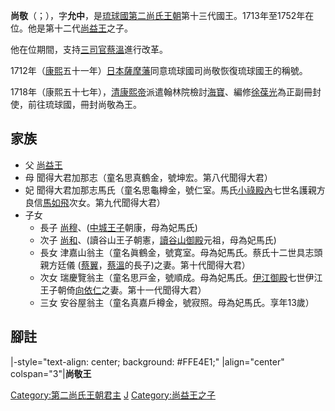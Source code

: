 {{第二尚氏王朝君主
| 名稱=尚敬王
| 代數=22
| 第二尚氏代數=13
| 前任=[[尚益王|尚益王]]
| 繼任=[[尚穆王|尚穆王]]
| 畫像=[[File:King_Sho_Kei.jpg|250px]]
| 說明=尚敬王的[[御後繪|御後繪]]<br /><small>[[向元瑚|向元瑚]]（小橋川親雲上朝安）繪</small>
| 在位=1713年—1752年
| 宗主國=[[清朝|清朝]]
| 年號=[[康熙|康熙]]<br>[[雍正|雍正]]<br>[[乾隆|乾隆]]
| 冊封年=1718年
| 冊封使=
| 正冊封使=[[翰林院|翰林院]][[檢討|檢討]][[海寶|海寶]]
| 副冊封使=翰林院編修[[徐葆光|徐葆光]]
| 姓名=尚敬
| 封號=讀谷山王子<br/>中城王子
| 童名=思德金
| 名乘=朝糸
| 別名=允中
| 神號=
| 出生={{birth date|1700|8|3}}<br>康熙三十九年六月十九
| 立世子=
| 逝世={{death date and age|1752|3|14|1700|8|3}}<br>乾隆十六年正月廿九
| 諡號=
| 陵墓=[[玉陵|玉陵]]
| 父親=[[尚益王|尚益王]]
| 嫡母=
| 母親=聞得大君加那志毛氏（號[[毛坤宏|坤宏]]）
| 烏帽子親=[[尚祐|尚祐]]（豐見城王子朝匡）<ref>《[http://manwe.lib.u-ryukyu.ac.jp/cgi-bin/disp-img.cgi?page=41&file=iha0210 王代記]{{dead link|date=2017年12月 |bot=InternetArchiveBot |fix-attempted=yes }}》，第41頁</ref>
| 妃=聞得大君加那志馬氏（號[[馬仁室|仁室]]）
| 夫人=
| 妻=
| 位號不明=
| 王子=
| 直王子=中城王子[[尚穆|尚穆]]（朝康）<br/>讀谷山王子[[尚和|尚和]]（朝憲）
| 脇王子=
| 王女=
| 嫡王女=津嘉山翁主（童名真鶴金，號[[尚寬室|寬室]]）<br/>瑞慶覽翁主（童名思戶金，號[[尚順成|順成]]）<br/>安谷屋翁主（童名真嘉戶樽金，號[[尚寂照|寂照]]）
| 庶王女=
| 註釋=
|}}
'''尚敬'''（{{ryu|r=尚敬|kn=ショーチー|rm=Shō Chii|f=h}}；{{bd|1700年|8月3日|1752年|3月14日}}），字'''允中'''，是[[琉球國|琉球國]][[第二尚氏王朝|第二尚氏王朝]]第十三代國王。1713年至1752年在位。他是第十二代[[尚益王|尚益王]]之子。

他在位期間，支持[[三司官|三司官]][[蔡溫|蔡溫]]進行改革。

1712年（[[康熙|康熙]]五十一年）[[日本|日本]][[薩摩藩|薩摩藩]]同意琉球國司尚敬恢復琉球國王的稱號。

1718年（康熙五十七年），[[清|清]][[康熙帝|康熙帝]]派遣翰林院檢討[[海寶|海寶]]、編修[[徐葆光|徐葆光]]為正副冊封使，前往琉球國，冊封尚敬為王。

== 家族 ==

*父 [[尚益王|尚益王]]
*母 聞得大君加那志（童名思真鶴金，號坤宏。第八代聞得大君）
*妃 聞得大君加那志馬氏（童名思龜樽金，號仁室。馬氏[[小祿殿內|小祿殿內]]七世名護親方良信[[馬如飛|馬如飛]]次女。第九代聞得大君）
*子女
**長子 [[尚穆|尚穆]]、([[中城王子|中城王子]]朝康，母為妃馬氏)
**次子 [[尚和|尚和]]、(讀谷山王子朝憲，[[讀谷山御殿|讀谷山御殿]]元祖，母為妃馬氏)
**長女 津嘉山翁主（童名眞鶴金，號寛室。母為妃馬氏。蔡氏十二世具志頭親方廷儀 ([[蔡翼|蔡翼]]，[[蔡溫|蔡溫]]的長子)之妻。第十代聞得大君）
**次女 瑞慶覽翁主（童名思戸金，號順成。母為妃馬氏。[[伊江御殿|伊江御殿]]七世伊江王子朝倚[[向依仁|向依仁]]之妻。第十一代聞得大君）
**三女 安谷屋翁主（童名真嘉戶樽金，號寂照。母為妃馬氏。享年13歲）

==腳註==
{{reflist}}

{{start box}}
|-style="text-align: center; background: #FFE4E1;"
|align="center" colspan="3"|'''尚敬王'''
{{s-before|[[尚益王|尚益王]]}}
{{s-title|第十三代[[琉球君主列表#第二尚氏王朝|第二尚氏王朝國王]]|1713年—1752年}}
{{s-after|[[尚穆王|尚穆王]]}}
{{s-before|[[尚益王|尚益王]]}}
{{s-title|第二十二代[[琉球君主列表|琉球國中山王]]|1713年—1752年}}
{{s-after|[[尚穆王|尚穆王]]}}
{{end box}}

{{琉球歷代君主}}


[[Category:第二尚氏王朝君主|Category:第二尚氏王朝君主]]
[[Category:琉球尚氏|J]]
[[Category:尚益王之子|Category:尚益王之子]]